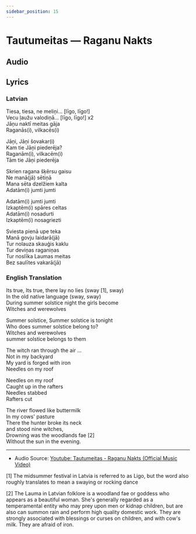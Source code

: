 ```yaml
---  
sidebar_position: 15
---  
```

  
# Tautumeitas — Raganu Nakts


## Audio

<AudioComponent source="/audio/tautumeitas-raganu-nakts.m4a"/>

  
## Lyrics

### Latvian

Tiesa, tiesa, ne meliņi... [līgo, līgo!]  
Vecu ļaužu valodiņā... [līgo, līgo!] x2  
Jāņu naktī meitas gāja  
Raganās(i), vilkacēs(i)  
   
Jāņi, Jāņi šovakar(i)  
Kam tie Jāņi piederēja?  
Raganām(i), vilkacēm(i)  
Tām tie Jāņi piederēja  
   
Skrien ragana šķērsu gaisu  
Ne manā(jā) sētiņā  
Mana sēta dzelžiem kalta  
Adatām(i) jumti jumti  
   
Adatām(i) jumti jumti  
Izkaptēm(i) spāres celtas  
Adatām(i) nosadurti  
Izkaptēm(i) nosagriezti  
   
Sviesta pienā upe teka  
Manā govju laidarā(jā)  
Tur nolauza skauģis kaklu  
Tur deviņas raganiņas  
Tur noslīka Laumas meitas  
Bez saulītes vakarā(jā)  

### English Translation

Its true, Its true, there lay no lies (sway [1], sway)  
In the old native language (sway, sway)  
During summer solstice night the girls become  
Witches and werewolves  
   
Summer solstice, Summer solstice is tonight  
Who does summer solstice belong to?  
Witches and werewolves  
summer solstice belongs to them  
   
The witch ran through the air ...  
Not in my backyard  
My yard is forged with iron  
Needles on my roof  
   
Needles on my roof  
Caught up in the rafters  
Needles stabbed  
Rafters cut  
   
The river flowed like buttermilk  
In my cows' pasture  
There the hunter broke its neck  
and stood nine witches,  
Drowning was the woodlands fae [2]  
Without the sun in the evening.  


----  
  
- Audio Source: [Youtube: Tautumeitas - Raganu Nakts (Official Music Video)
](https://www.youtube.com/watch?v=LsgO5OTUsRU)   
  
[1] The midsummer festival in Latvia is referred to as Ligo, but the word also roughly translates to mean a swaying or rocking dance 

[2] The Lauma in Latvian folklore is a woodland fae or goddess who appears as a beautiful woman. She's generally regarded as a temperamental entity who may prey upon men or kidnap children, but are also can summon rain and perform high quality domestic work. They are strongly associated with blessings or curses on children, and with cow's milk. They are afraid of iron. 

